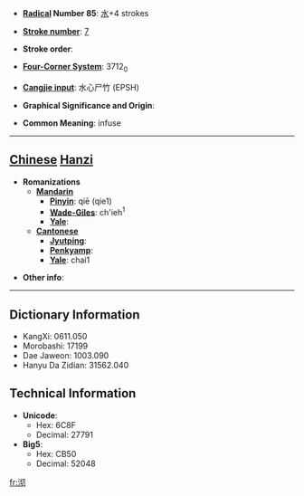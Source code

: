 * '''[[Wiktionary:Chinese radical index| Radical]] Number 85''': [[Wiktionary:Chinese radical index 水|水]]+4 strokes

* '''[[Wiktionary:Chinese total strokes index|Stroke number]]''': [[Wiktionary:Chinese total strokes index 7|7]]

* '''Stroke order''': 

* '''[[Wiktionary:Chinese four corner index|Four-Corner System]]''': 3712<sub>0</sub>

* '''[[Wiktionary:Chinese Cangjie index|Cangjie input]]''': 水心尸竹 (EPSH)

* '''Graphical Significance and Origin''': 

* '''Common Meaning''': infuse

----

== [[Chinese]] [[Hanzi]] ==

* '''Romanizations'''
** '''[[Mandarin]]'''
*** '''[[Pinyin]]''': qiē (qie1)
*** '''[[Wade-Giles]]''': ch'ieh<sup>1</sup>
*** '''[[Yale]]''': 
** '''[[Cantonese]]'''
*** '''[[Jyutping]]''':
*** '''[[Penkyamp]]''': 
*** '''[[Yale]]''': chai1

* '''Other info''': 

----

== Dictionary Information ==

* KangXi: 0611.050
* Morobashi: 17199
* Dae Jaweon: 1003.090
* Hanyu Da Zidian: 31562.040

== Technical Information ==

* '''Unicode''':
** Hex: 6C8F
** Decimal: 27791
* '''Big5''':
** Hex: CB50
** Decimal: 52048

[[fr:沏]]